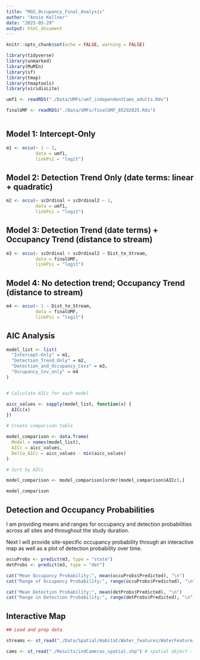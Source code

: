 ```yaml
---
title: "MGS_Occupancy_Final_Analysis"
author: "Annie Kellner"
date: "2025-05-29"
output: html_document
---
```


```r
knitr::opts_chunk$set(echo = FALSE, warning = FALSE)
```

```r

library(tidyverse)
library(unmarked)
library(MuMIn)
library(sf)
library(tmap)
library(tmaptools)
library(viridisLite)

```


```r

umf1 <- readRDS("./Data/UMFs/umf_independentCams_adults.Rds")

finalUMF <- readRDS("./Data/UMFs/finalUMF_05292025.Rds")



```



## Model 1: Intercept-Only

```r

m1 <- occu(~ 1 ~ 1,
           data = umf1,
           linkPsi = "logit")

```


## Model 2: Detection Trend Only (date terms: linear + quadratic)

```r

m2 <- occu(~ scOrdinal + scOrdinal2 ~ 1,
           data = umf1,
           linkPsi = "logit")
```


## Model 3: Detection Trend (date terms) + Occupancy Trend (distance to stream)

```r

m3 <- occu(~ scOrdinal + scOrdinal2 ~ Dist_to_Stream,
           data = finalUMF,
           linkPsi = "logit")

```

## Model 4: No detection trend; Occupancy Trend (distance to stream)

```r

m4 <- occu(~ 1 ~ Dist_to_Stream,
           data = finalUMF,
           linkPsi = "logit")

```


## AIC Analysis

```r

model_list <- list(
  "Intercept-Only" = m1,
  "Detection_Trend_Only" = m2,
  "Detection_and_Occupancy_Covs" = m3,
  "Occupancy_Cov_only" = m4
)


# Calculate AICc for each model

aicc_values <- sapply(model_list, function(x) {
  AICc(x)
})

# Create comparison table

model_comparison <- data.frame(
  Model = names(model_list),
  AICc = aicc_values,
  Delta_AICc = aicc_values - min(aicc_values)
)

# Sort by AICc

model_comparison <- model_comparison[order(model_comparison$AICc),]

model_comparison

```

## Detection and Occupancy Probabilities

I am providing means and ranges for occupancy and detection probabilities across all sites and throughout the study duration.

Next I will provide site-specific occupancy probability through an interactive map as well as a plot of detection probability over time. 


```r

occuProbs <- predict(m3, type = "state")
detProbs <- predict(m3, type = "det")

cat("Mean Occupancy Probability:", mean(occuProbs$Predicted), "\n") 
cat("Range of Occupancy Probability:", range(occuProbs$Predicted), "\n")

cat("Mean Detection Probability:", mean(detProbs$Predicted), "\n")
cat("Range in Detection Probability:", range(detProbs$Predicted), "\n")

```


## Interactive Map

```r

## Load and prep data

streams <- st_read("./Data/Spatial/Habitat/Water_features/WaterFeature_L.shp") # streams shp

cams <- st_read("./Results/indCameras_spatial.shp") # spatial object - independent cams; updated coords







```



